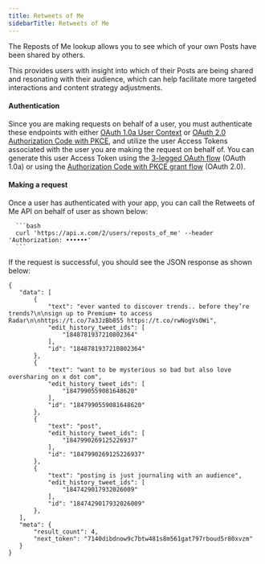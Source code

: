 ---
title: Retweets of Me
sidebarTitle: Retweets of Me
---


The Reposts of Me lookup allows you to see which of your own Posts have been shared by others.

This provides users with insight into which of their Posts are being shared and resonating with their audience, which can help facilitate more targeted interactions and content strategy adjustments.

#### Authentication

Since you are making requests on behalf of a user, you must authenticate these endpoints with either [OAuth 1.0a User Context](/resources/fundamentals/authentication) or [OAuth 2.0 Authorization Code with PKCE](/resources/fundamentals/authentication#oauth-2-0-authorization-code-flow-with-pkce-2), and utilize the user Access Tokens associated with the user you are making the request on behalf of. You can generate this user Access Token using the [3-legged OAuth flow](https://developer.x.com/resources/fundamentals/authentication/obtaining-user-access-tokens) (OAuth 1.0a) or using the [Authorization Code with PKCE grant flow](https://developer.x.com/en/docs/authentication/oauth-2-0/user-access-token) (OAuth 2.0).

#### Making a request

Once a user has authenticated with your app, you can call the Retweets of Me API on behalf of user as shown below:

      ```bash
      curl 'https://api.x.com/2/users/reposts_of_me' --header 'Authorization: ••••••'
      ```


If the request is successful, you should see the JSON response as shown below:

```
{
   "data": [
       {
           "text": "ever wanted to discover trends.. before they’re trends?\n\nsign up to Premium+ to access Radar\n\nhttps://t.co/7a3JzBb855 https://t.co/rwNogVs0Wi",
           "edit_history_tweet_ids": [
               "1848781937210802364"
           ],
           "id": "1848781937210802364"
       },
       {
           "text": "want to be mysterious so bad but also love oversharing on x dot com",
           "edit_history_tweet_ids": [
               "1847990559081648620"
           ],
           "id": "1847990559081648620"
       },
       {
           "text": "post",
           "edit_history_tweet_ids": [
               "1847990269125226937"
           ],
           "id": "1847990269125226937"
       },
       {
           "text": "posting is just journaling with an audience",
           "edit_history_tweet_ids": [
               "1847429017932026009"
           ],
           "id": "1847429017932026009"
       },
   ],
   "meta": {
       "result_count": 4,
       "next_token": "7140dibdnow9c7btw481s8m561gat797rboud5r80xvzm"
   }
}
```